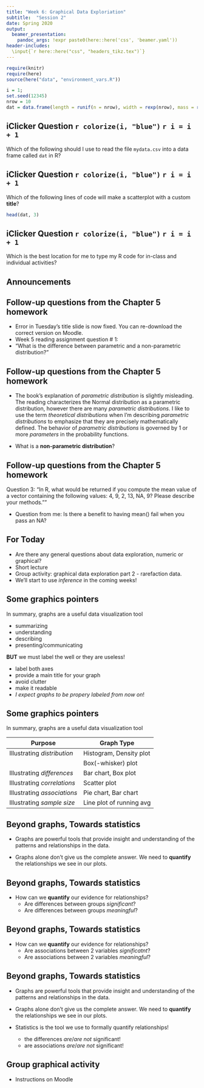 ```yaml
---
title: "Week 6: Graphical Data Exploriation"
subtitle:  "Session 2"
date: Spring 2020
output:
  beamer_presentation:
    pandoc_args: !expr paste0(here::here('css', 'beamer.yaml'))
header-includes:
  \input{`r here::here("css", "headers_tikz.tex")`}
---
```


```r
require(knitr)
require(here)
source(here("data", "environment_vars.R"))

i = 1;
set.seed(12345)
nrow = 10
dat = data.frame(length = runif(n = nrow), width = rexp(nrow), mass = rpois(nrow, 34))
```




## iClicker Question `r colorize(i, "blue")` `r i = i + 1`
\input{`r here::here("css", "newcommands.tex")`}

Which of the following should I use to read the file `mydata.csv` into a data frame called `dat` in R?

\begin{enumerate}[A]
\item \texttt{dat = read.csv(mydata.csv)}
\item \texttt{read.csv(mydata.csv)}
\item \texttt{dat = read.csv("mydata.csv")}
\item \texttt{read.csv(mydata.csv, row.names = 1)}
\item \texttt{read.csv("mydata.csv")}
\end{enumerate}

\logoSoutheast{`r here::here("slides", "slide_images", "iClicker_logo.png")`}



## iClicker Question `r colorize(i, "blue")` `r i = i + 1`

Which of the following lines of code will make a scatterplot with a custom **title**?

```r
head(dat, 3)
```

\begin{enumerate}[A]
\item \texttt{plot(dat\$mass, dat\$length, col = 3)}
\item \texttt{plot(dat\$mass, dat\$length, type = "l")}
\item \texttt{plot(dat\$length, dat\$mass, type = "p")}
\item \texttt{plot(dat\$mass, dat\$length, main = "data plot")}
\item \texttt{plot(dat\$length, dat\$mass)}
\end{enumerate}

\logoSoutheast{`r here::here("slides", "slide_images", "iClicker_logo.png")`}



## iClicker Question `r colorize(i, "blue")` `r i = i + 1`

Which is the best location for me to type my R code for in-class and individual activities?

\begin{enumerate}[A]
\item A text file in Word or another word processor
\item The RStudio console pane
\item The RStudio code editor pane
\item The RStudio Environment pane
\end{enumerate}

\logoSoutheast{`r here::here("slides", "slide_images", "iClicker_logo.png")`}





## Announcements




## Follow-up questions from the Chapter 5 homework

- Error in Tuesday's title slide is now fixed.  You can re-download the correct version on Moodle.
- Week 5 reading assignment question # 1:
- "What is the difference between parametric and a non-parametric distribution?"



## Follow-up questions from the Chapter 5 homework

- The book's explanation of *parametric distribution* is slightly misleading.  The reading characterizes the Normal distribution as a parametric distribution, however there are many *parametric distributions*.  I like to use the term *theoretical distributions* when I'm describing *parametric distributions* to emphasize that they are precisely mathematically defined.  The behavior of *parametric distributions* is governed by 1 or more *parameters* in the probability functions.

- What is a **non-parametric distribution**?



## Follow-up questions from the Chapter 5 homework

Question 3:  "In R, what would be returned if you compute the mean value of a vector containing the following values: 4, 9, 2, 13, NA, 9? Please describe your methods.""

- Question from me:  Is there a benefit to having mean() fail when you pass an NA?



## For Today

- Are there any general questions about data exploration, numeric or graphical?
- Short lecture
- Group activity: graphical data exploration part 2 - rarefaction data.
- We'll start to use *inference* in the coming weeks!




## Some graphics pointers

In summary, graphs are a useful data visualization tool

- summarizing
- understanding
- describing
- presenting/communicating

**BUT** we must label the well or they are useless!

- label both axes
- provide a main title for your graph
- avoid clutter
- make it readable
- *I expect graphs to be propery labeled from now on*!

## Some graphics pointers

In summary, graphs are a useful data visualization tool

\vspace{1cm}

|Purpose | Graph Type|
|--------|-----------|
| Illustrating *distribution* | Histogram, Density plot | 
|                             | Box(-whisker) plot      |
| Illustrating *differences*  | Bar chart, Box plot     |
| Illustrating *correlations* | Scatter plot            |
| Illustrating *associations* | Pie chart, Bar chart    |
| Illustrating *sample size*  | Line plot of running avg|




## Beyond graphs, Towards statistics

- Graphs are powerful tools that provide insight and understanding of the patterns and relationships in the data.

- Graphs alone don't give us the complete answer.  We need to **quantify** the relationships we see in our plots.





## Beyond graphs, Towards statistics

- How can we **quantify** our evidence for relationships?
    - Are differences between groups *significant*?
    - Are differences between groups *meaningful*?
    
\begin{tikzpicture}[remember picture,overlay]
\node[yshift = 4cm] at (current page.south)
{\includegraphics[height = 7cm]{`r here("slides", "slide_images", "salbox.pdf")`}};
\end{tikzpicture}




## Beyond graphs, Towards statistics

- How can we **quantify** our evidence for relationships?
    - Are associations between 2 variables *significatnt*?
    - Are associations between 2 variables *meaningful*?

\begin{tikzpicture}[remember picture,overlay]
\node[yshift = 4cm] at (current page.south)
{\includegraphics[height = 7cm]{`r here("slides", "slide_images", "salscatter.pdf")`}};
\end{tikzpicture}




## Beyond graphs, Towards statistics

- Graphs are powerful tools that provide insight and understanding of the patterns and relationships in the data.

- Graphs alone don't give us the complete answer.  We need to **quantify** the relationships we see in our plots.

- Statistics is the tool we use to formally quantify relationships!
    - the differences *are*/*are not* significant!
    - are associations *are*/*are not* significant!
    


## Group graphical activity

- Instructions on Moodle